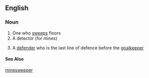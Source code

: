==English==

===Noun===
# One who [[sweep]]s floors
# A detector (for mines)
# {{football}} A [[defender]] who is the last line of defence before the [[goalkeeper]]
====See Also====
[[minesweeper]]
